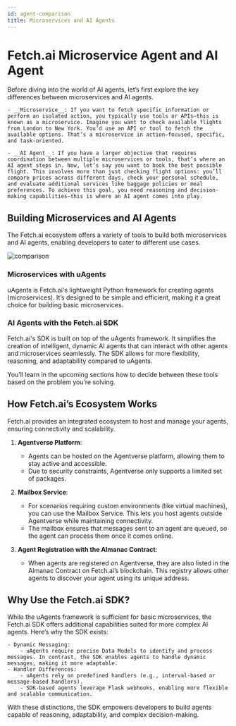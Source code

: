 ```yaml
---
id: agent-comparison
title: Microservices and AI Agents
---
```


# Fetch.ai Microservice Agent and AI Agent

Before diving into the world of AI agents, let’s first explore the key differences between microservices and AI agents.

    - __Microservice__: If you want to fetch specific information or perform an isolated action, you typically use tools or APIs—this is known as a microservice. Imagine you want to check available flights from London to New York. You’d use an API or tool to fetch the available options. That’s a microservice in action—focused, specific, and task-oriented.

    - __AI Agent__: If you have a larger objective that requires coordination between multiple microservices or tools, that’s where an AI agent steps in. Now, let’s say you want to book the best possible flight. This involves more than just checking flight options: you’ll compare prices across different days, check your personal schedule, and evaluate additional services like baggage policies or meal preferences. To achieve this goal, you need reasoning and decision-making capabilities—this is where an AI agent comes into play.

## Building Microservices and AI Agents

The Fetch.ai ecosystem offers a variety of tools to build both microservices and AI agents, enabling developers to cater to different use cases.

<div style={{ textAlign: 'center' }}>
  <img src="/resources/img/comparison.svg" alt="comparison" style={{ width: '85%', maxWidth: '600px' }} />
</div>

### Microservices with uAgents

uAgents is Fetch.ai's lightweight Python framework for creating agents (microservices). It’s designed to be simple and efficient, making it a great choice for building basic microservices.

### AI Agents with the Fetch.ai SDK

Fetch.ai's SDK is built on top of the uAgents framework. It simplifies the creation of intelligent, dynamic AI agents that can interact with other agents and microservices seamlessly. The SDK allows for more flexibility, reasoning, and adaptability compared to uAgents.

You’ll learn in the upcoming sections how to decide between these tools based on the problem you’re solving.

## How Fetch.ai’s Ecosystem Works

Fetch.ai provides an integrated ecosystem to host and manage your agents, ensuring connectivity and scalability.

1. __Agentverse Platform__:
    - Agents can be hosted on the Agentverse platform, allowing them to stay active and accessible.
    - Due to security constraints, Agentverse only supports a limited set of packages.

2. __Mailbox Service__:
    - For scenarios requiring custom environments (like virtual machines), you can use the Mailbox Service. This lets you host agents outside Agentverse while maintaining connectivity.
    - The mailbox ensures that messages sent to an agent are queued, so the agent can process them once it comes online.

3. __Agent Registration with the Almanac Contract__:
    - When agents are registered on Agentverse, they are also listed in the Almanac Contract on Fetch.ai’s blockchain. This registry allows other agents to discover your agent using its unique address.

## Why Use the Fetch.ai SDK?

While the uAgents framework is sufficient for basic microservices, the Fetch.ai SDK offers additional capabilities suited for more complex AI agents. Here’s why the SDK exists:

    - Dynamic Messaging:
        - uAgents require precise Data Models to identify and process messages. In contrast, the SDK enables agents to handle dynamic messages, making it more adaptable.
    - Handler Differences:
        - uAgents rely on predefined handlers (e.g., interval-based or message-based handlers).
        - SDK-based agents leverage Flask webhooks, enabling more flexible and scalable communication.

With these distinctions, the SDK empowers developers to build agents capable of reasoning, adaptability, and complex decision-making.


